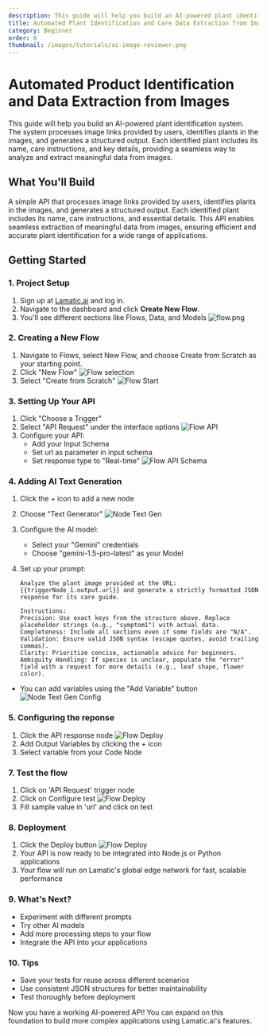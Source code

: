 ```yaml
---
description: This guide will help you build an AI-powered plant identification system that provides detailed care instructions.
title: Automated Plant Identification and Care Data Extraction from Images
category: Beginner
order: 8
thumbnail: /images/tutorials/ai-image-reviewer.png
---
```


# Automated Product Identification and Data Extraction from Images

This guide will help you build an AI-powered plant identification system. The system processes image links provided by users, identifies plants in the images, and generates a structured output. Each identified plant includes its name, care instructions, and key details, providing a seamless way to analyze and extract meaningful data from images.

## What You'll Build

A simple API that processes image links provided by users, identifies plants in the images, and generates a structured output. Each identified plant includes its name, care instructions, and essential details. This API enables seamless extraction of meaningful data from images, ensuring efficient and accurate plant identification for a wide range of applications.

## Getting Started

### 1. Project Setup

1. Sign up at [Lamatic.ai](https://lamatic.ai/) and log in.
1. Navigate to the dashboard and click **Create New Flow**.
1. You'll see different sections like Flows, Data, and Models
   ![flow.png](./img/ai-review-responder/flow.png)

### 2. Creating a New Flow

1. Navigate to Flows, select New Flow, and choose Create from Scratch as your starting point.
2. Click "New Flow"
   ![Flow selection](./img/ai-review-responder/flow-select.png)
3. Select "Create from Scratch"
   ![Flow Start](./img/ai-review-responder/flow-start.png)

### 3. Setting Up Your API

1. Click "Choose a Trigger"
2. Select "API Request" under the interface options
   ![Flow API](./img/ai-review-responder/flow-step2.png)
3. Configure your API:
   - Add your Input Schema
   - Set url as parameter in input schema
   - Set response type to "Real-time"
     ![Flow API Schema](./img/ai-image-reviewer/api-schema.png)

### 4. Adding AI Text Generation

1. Click the + icon to add a new node
2. Choose "Text Generator"
   ![Node Text Gen](./img/plant-image-reviewer/text-gen-node1.png)
3. Configure the AI model:
   - Select your "Gemini" credentials
   - Choose "gemini-1.5-pro-latest" as your Model
4. Set up your prompt:

   ```
   Analyze the plant image provided at the URL:{{triggerNode_1.output.url}} and generate a strictly formatted JSON response for its care guide.

   Instructions:
   Precision: Use exact keys from the structure above. Replace placeholder strings (e.g., "symptom1") with actual data.
   Completeness: Include all sections even if some fields are "N/A".
   Validation: Ensure valid JSON syntax (escape quotes, avoid trailing commas).
   Clarity: Prioritize concise, actionable advice for beginners.
   Ambiguity Handling: If species is unclear, populate the "error" field with a request for more details (e.g., leaf shape, flower color).

   ```

- You can add variables using the "Add Variable" button
  ![Node Text Gen Config](./img/plant-image-reviewer/text-gen-node2.png)

### 5. Configuring the reponse

1. Click the API response node
   ![Flow Deploy](./img/ai-image-reviewer/response-node.png)
2. Add Output Variables by clicking the + icon
3. Select variable from your Code Node

### 7. Test the flow

1. Click on 'API Request' trigger node
2. Click on Configure test
   ![Flow Deploy](./img/ai-image-reviewer/testing.png)
3. Fill sample value in 'url' and click on test

### 8. Deployment

1. Click the Deploy button
   ![Flow Deploy](./img/ai-review-responder/deploy.png)
2. Your API is now ready to be integrated into Node.js or Python applications
3. Your flow will run on Lamatic's global edge network for fast, scalable performance

### 9. What's Next?

- Experiment with different prompts
- Try other AI models
- Add more processing steps to your flow
- Integrate the API into your applications

### 10. Tips

- Save your tests for reuse across different scenarios
- Use consistent JSON structures for better maintainability
- Test thoroughly before deployment

Now you have a working AI-powered API! You can expand on this foundation to build more complex applications using Lamatic.ai's features.

```

```
